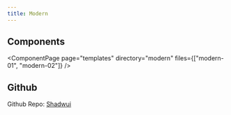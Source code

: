 ```yaml
---
title: Modern
---
```



## Components

<ComponentPage
  page="templates"
  directory="modern"
  files={["modern-01", "modern-02"]}
/>

## Github

Github Repo: [Shadwui](https://github.com/sahilkumardev/shadwui)
